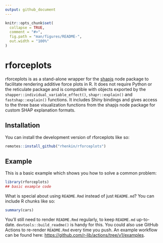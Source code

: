 ```yaml
---
output: github_document
---
```


<!-- README.md is generated from README.Rmd. Please edit that file -->

```r
knitr::opts_chunk$set(
  collapse = TRUE,
  comment = "#>",
  fig.path = "man/figures/README-",
  out.width = "100%"
)
```

# rforceplots

<!-- badges: start -->
<!-- badges: end -->

rforceplots is as a stand-alone wrapper for the [shapjs](https://www.npmjs.com/package/shapjs) node package to facilitate rendering additive force plots in R. It does not require Python or the reticulate package and is compatible with objects exported by the `shapper::individual_variable_effect()`, `shapr::explain()` and `fastshap::explain()` functions. It includes Shiny bindings and gives access to the three base visualization functions from the shapjs node package for custom SHAP explanation formats.

## Installation

You can install the development version of rforceplots like so:

``` r
remotes::install_github("rhenkin/rforceplots")
```

## Example

This is a basic example which shows you how to solve a common problem:

```r
library(rforceplots)
## basic example code
```

What is special about using `README.Rmd` instead of just `README.md`? You can include R chunks like so:

```r
summary(cars)
```

You'll still need to render `README.Rmd` regularly, to keep `README.md` up-to-date. `devtools::build_readme()` is handy for this. You could also use GitHub Actions to re-render `README.Rmd` every time you push. An example workflow can be found here: <https://github.com/r-lib/actions/tree/v1/examples>.

